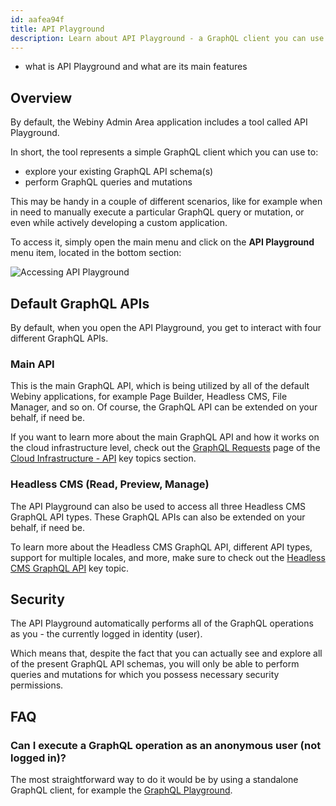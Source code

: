 ```yaml
---
id: aafea94f
title: API Playground
description: Learn about API Playground - a GraphQL client you can use to explore your GraphQL API's schema and also execute GraphQL operations.
---
```



<Alert type="success" title="What you'll learn">

- what is API Playground and what are its main features

</Alert>

## Overview

By default, the Webiny Admin Area application includes a tool called API Playground.

In short, the tool represents a simple GraphQL client which you can use to:

- explore your existing GraphQL API schema(s)
- perform GraphQL queries and mutations

This may be handy in a couple of different scenarios, like for example when in need to manually execute a particular GraphQL query or mutation, or even while actively developing a custom application.

To access it, simply open the main menu and click on the **API Playground** menu item, located in the bottom section:

![Accessing API Playground](./assets/api-playground/api_playground_from_main_menu.png)

## Default GraphQL APIs

By default, when you open the API Playground, you get to interact with four different GraphQL APIs.

### Main API

This is the main GraphQL API, which is being utilized by all of the default Webiny applications, for example Page Builder, Headless CMS, File Manager, and so on. Of course, the GraphQL API can be extended on your behalf, if need be.

<Alert type="info">

If you want to learn more about the main GraphQL API and how it works on the cloud infrastructure level, check out the [GraphQL Requests](/docs/{version}/architecture/api/graphql-requests) page of the [Cloud Infrastructure - API](/docs/{version}/architecture/api/introduction) key topics section.

</Alert>

### Headless CMS (Read, Preview, Manage)

The API Playground can also be used to access all three Headless CMS GraphQL API types. These GraphQL APIs can also be extended on your behalf, if need be.

<Alert type="info">

To learn more about the Headless CMS GraphQL API, different API types, support for multiple locales, and more, make sure to check out the [Headless CMS GraphQL API](/docs/{version}/headless-cms/basics/graphql-api) key topic.

</Alert>

## Security

The API Playground automatically performs all of the GraphQL operations as you - the currently logged in identity (user).

Which means that, despite the fact that you can actually see and explore all of the present GraphQL API schemas, you will only be able to perform queries and mutations for which you possess necessary security permissions.

## FAQ

### Can I execute a GraphQL operation as an anonymous user (not logged in)?

The most straightforward way to do it would be by using a standalone GraphQL client, for example the [GraphQL Playground](https://github.com/graphql/graphql-playground).
